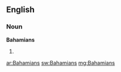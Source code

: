 ==English==

===Noun===
'''Bahamians'''

# {{plural of|[[Bahamian]]}}

[[ar:Bahamians]]
[[sw:Bahamians]]
[[mg:Bahamians]]